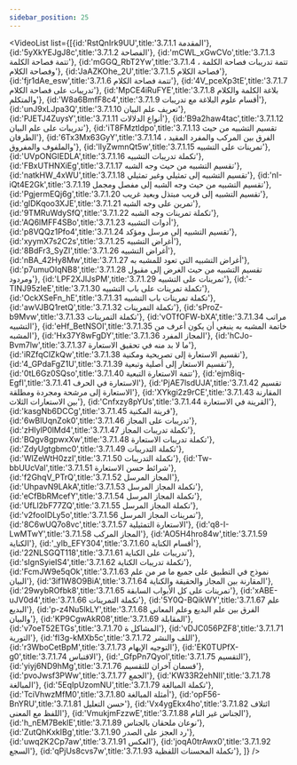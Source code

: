 ```yaml
---
sidebar_position: 25
---
```


<VideoList list={[{id:'RstQnIrk9UU',title:'3.7.1.1 المقدمة'},
{id:'5yXkYEJgJ8c',title:'3.7.1.2 الفصاحة'},
{id:'mCWL_xGwCVo',title:'3.7.1.3 تتمة فصاحة الكلمة'},
{id:'mGGQ_RbT2Yw',title:'3.7.1.4 تتمة تدريبات فصاحة الكلمة ، وفصاحة الكلام'},
{id:'JaAZKOhe_2U',title:'3.7.1.5 فصاحة الكلام'},
{id:'fjr1dAe_esw',title:'3.7.1.6 تتمة فصاحة الكلام'},
{id:'4V_pceXp3tE',title:'3.7.1.7 تدريبات على فصاحة الكلام'},
{id:'MpCE4iRuFYE',title:'3.7.1.8 بلاغة الكلمة والكلام والمتكلم'},
{id:'W8a6BmfF8c4',title:'3.7.1.9 أقسام علوم البلاغة مع تدريبات'},
{id:'unJ9xLJpa3Q',title:'3.7.1.10 تعريف علم البيان'},
{id:'PJETJ4ZuysY',title:'3.7.1.11 أنواع الدلالات'},
{id:'B9a2haw4tac',title:'3.7.1.12 تدريبات على علم البيان'},
{id:'iT8FMztldpo',title:'3.7.1.13 تقسيم التشبيه من حيث الطرفان'},
{id:'6Tx3Mx63GyY',title:'3.7.1.14 الفرق بين المركب والمفرد المقيد ، والملفوف والمفروق'},
{id:'lIyZwmnQt5w',title:'3.7.1.15 تمرينات على التشبيه'},
{id:'UVpONGIEDLA',title:'3.7.1.16 تكملة تدريبات التشبيه'},
{id:'FBxUTHNXiEg',title:'3.7.1.17 تقسيم التشبيه من حيث وجه الشبه'},
{id:'natkHW_4xWU',title:'3.7.1.18 تقسيم التشبيه إلى تمثيلي وغير تمثيلي'},
{id:'nI-iQt4E2Gk',title:'3.7.1.19 تقسيم التشبيه من حيث وجه الشبه إلى مفصل ومجمل'},
{id:'PgjermEQj6g',title:'3.7.1.20 تقسيم التشبيه إلى قريب مبتذل وبعيد غريب'},
{id:'glDKqoo3XJE',title:'3.7.1.21 تمرين على وجه الشبه'},
{id:'9TMRuWdySfQ',title:'3.7.1.22 تكملة تمرينات وجه الشبه'},
{id:'AQ6lMFF4SBo',title:'3.7.1.23 أدوات التشبيه'},
{id:'p8VQQz1Pfo4',title:'3.7.1.24 تقسيم التشبيه إلى مرسل ومؤكد'},
{id:'xyymX7s2C2s',title:'3.7.1.25 أغراض التشبيه'},
{id:'8BdFr3_SyZI',title:'3.7.1.26 أغراض التشبيه'},
{id:'nBA_42Hy8Mw',title:'3.7.1.27 أغراض التشبيه التي تعود للمشبه به'},
{id:'p7umuOIqNB8',title:'3.7.1.28 تقسيم التشبيه من حيث الغرض إلى مقبول ومردود'},
{id:'LPF2XJlJsPM',title:'3.7.1.29 تمرينات على التشبيه'},
{id:'-TINJ95zIeE',title:'3.7.1.30 تكملة تمرينات على باب التشبيه'},
{id:'OckXSeFn_hE',title:'3.7.1.31 تكملة تمرينات باب التشبيه'},
{id:'awVJBQ1retQ',title:'3.7.1.32 تكملة التمرينات'},
{id:'sProZ-b9Mvw',title:'3.7.1.33 تكملة التمرينات'},
{id:'vOTfOFW-bXA',title:'3.7.1.34 مراتب التشبيه'},
{id:'eHf_BetNSOI',title:'3.7.1.35 خاتمة المشبه به ينبغي أن يكون أعرف من المشبه'},
{id:'Hx37Y8wFgDY',title:'3.7.1.36 المجاز المفرد'},
{id:'hCJo-Bvm7lw',title:'3.7.1.37 ما لا بد منه في تحقيق الاستعارة'},
{id:'iRZfqClZkQw',title:'3.7.1.38 تقسيم الاستعارة  إلى تصريحية ومكنية'},
{id:'4_GPdaFgZ1U',title:'3.7.1.39 تقسيم الاستعار إلى أصلية وتبعية'},
{id:'0tL6Gz0SQso',title:'3.7.1.40 تتمة الاستعارة التبعية'},
{id:'ejm8iq-EgfI',title:'3.7.1.41 الاستعارة في الحرف'},
{id:'PjAE7lsdUJA',title:'3.7.1.42 تقسيم الاستعارة إلى مرشحة ومجردة ومطلقة'},
{id:'XYkgi2z9rCE',title:'3.7.1.43 المقارنة بين الاستعارات الثلاث'},
{id:'Cnfxzy8pYUs',title:'3.7.1.44 القرينة في الاستعارة'},
{id:'kasgNb6DCCg',title:'3.7.1.45 قرينة المكنية'},
{id:'6wBlUqnZok0',title:'3.7.1.46 تدريبات على المجاز'},
{id:'zHIylP0lMd4',title:'3.7.1.47 تكملة تدريبات المجاز'},
{id:'BQgv8gpwxXw',title:'3.7.1.48 تكملة تدريبات الاستعارة'},
{id:'ZdyUgtgbmc0',title:'3.7.1.49 تكملة التدريبات'},
{id:'WlZeWtH0zzI',title:'3.7.1.50 تكملة التدريبات'},
{id:'Tw-bbUUcVaI',title:'3.7.1.51 شرائط حسن الاستعارة'},
{id:'f2GhqV_PTrQ',title:'3.7.1.52 المجاز المرسل'},
{id:'UhpavN9LAkA',title:'3.7.1.53 تكملة المجاز المرسل'},
{id:'eCfBbRMcefY',title:'3.7.1.54 تكملة المجاز المرسل'},
{id:'UfLl2bF77ZQ',title:'3.7.1.55 تكملة المجاز المرسل'},
{id:'v2fooIDLy5o',title:'3.7.1.56 تمرينات المجاز المرسل'},
{id:'8C6wUQ7o8vc',title:'3.7.1.57 الاستعارة التمثيلية'},
{id:'q8-I-LwMTwY',title:'3.7.1.58 المجاز المركب'},
{id:'AO5H4hro84w',title:'3.7.1.59 الكناية'},
{id:'_ylb_EFY304',title:'3.7.1.60 أقسام الكناية'},
{id:'22NLSGQT118',title:'3.7.1.61 تدريبات على الكناية'},
{id:'sIgnSyieIS4',title:'3.7.1.62 تكملة تدريبات الكناية'},
{id:'FcmJW9e5qOk',title:'3.7.1.63 نموذج في التطبيق على جميع ما مر من علم البيان'},
{id:'3if1W8O9BiA',title:'3.7.1.64 المقارنة بين المجاز والحقيقة والكناية'},
{id:'29wybROfbk8',title:'3.7.1.65 تمرينات على كل الأبواب السابقة'},
{id:'xABE-uJV0d4',title:'3.7.1.66 تكملة التمرينات'},
{id:'5Y0Q-BQikWY',title:'3.7.1.67 علم البديع'},
{id:'p-z4Nu5lkLY',title:'3.7.1.68 الفرق بين علم البديع وعلم المعاني والبيان'},
{id:'KP9CgwAkR08',title:'3.7.1.69 المقابلة'},
{id:'v7oeT52ETGs',title:'3.7.1.70 المشاكل ة'},
{id:'vDJC056PZF8',title:'3.7.1.71 التورية'},
{id:'fI3g-kMXb5c',title:'3.7.1.72 اللف والنشر'},
{id:'r3WboCetBpM',title:'3.7.1.73 التوجيه الإيهام'},
{id:'EK0TUPfX-g0',title:'3.7.1.74 الاقتباس'},
{id:'_GfpPn7QyoI',title:'3.7.1.75 التقسيم'},
{id:'yiyj6ND9hMg',title:'3.7.1.76 قسمان آخران للتقسيم'},
{id:'pvoJwsf3PWw',title:'3.7.1.77 الجمع'},
{id:'KW33R2ehNlI',title:'3.7.1.78 المبالغة'},
{id:'5EqIpUzomNU',title:'3.7.1.79 تكملة المبالغة'},
{id:'TciVhwzMfM0',title:'3.7.1.80 أمثلة المبالغة'},
{id:'opF56-BnYRU',title:'3.7.1.81 حسن التعليل'},
{id:'Vx4ygEkx4ho',title:'3.7.1.82 ائتلاف اللفظ مع المعنى'},
{id:'VmukjmFzzwE',title:'3.7.1.88 الجناس غير التام'},
{id:'h_nEM7BeklE',title:'3.7.1.89 نوعان ملحقان بالجناس'},
{id:'ZutQhKxkIBg',title:'3.7.1.90 رد العجز على الصدر'},
{id:'uwq2K2Cp7aw',title:'3.7.1.91 العكس'},
{id:'joqA0trAwx0',title:'3.7.1.92 السجع'},
{id:'qPjUs8cvs7w',title:'3.7.1.93 تكملة المحسنات اللفظية'},
]}
/>
